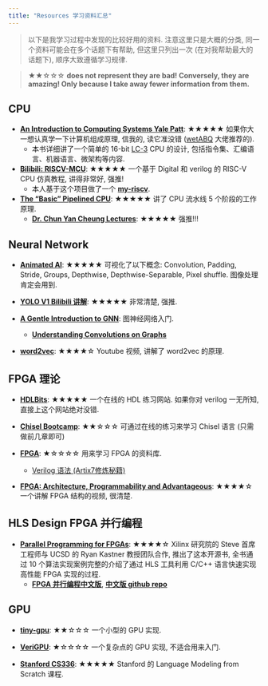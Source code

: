 ```yaml
---
title: "Resources 学习资料汇总"
---
```


> 以下是我学习过程中发现的比较好用的资料. 注意这里只是大概的分类, 同一个资料可能会在多个话题下有帮助, 但这里只列出一次 (在对我帮助最大的话题下), 顺序大致遵循学习规律.

> ★★☆☆☆ **does not represent they are bad! Conversely, they are amazing! Only because I take away fewer information from them.**

<!-- Copy this: ★★★★★☆☆☆☆☆ -->

## CPU

- [**An Introduction to Computing Systems Yale Patt**](https://icourse.club/uploads/files/96a2b94d4be48285f2605d843a1e6db37da9a944.pdf): ★★★★★ 如果你大一想认真学一下计算机组成原理, 信我的, 读它准没错 ([wetABQ](https://sdl.moe) 大佬推荐的).
    - 本书详细讲了一个简单的 16-bit [LC-3](https://en.wikipedia.org/wiki/Little_Computer_3) CPU 的设计, 包括指令集、汇编语言、机器语言、微架构等内容. 

- [**Bilibili: RISCV-MCU**](https://www.bilibili.com/video/BV1QXnoexEi5?spm_id_from=333.788.videopod.sections&vd_source=42579e22289b6144ba0b2bdcf99834e3): ★★★★★ 一个基于 Digital 和 verilog 的 RISC-V CPU 仿真教程, 讲得非常好, 强推!
    - 本人基于这个项目做了一个 [**my-riscv**](https://github.com/Marcobisky/my-riscv).

- [**The "Basic" Pipelined CPU**](https://www.cs.emory.edu/~cheung/Courses/355/Syllabus/7-pipeline/basic.html): ★★★★★ 讲了 CPU 流水线 5 个阶段的工作原理.
    - [**Dr. Chun Yan Cheung Lectures**](https://www.cs.emory.edu/~cheung/Courses/): ★★★★★ 强推!!!

## Neural Network

- [**Animated AI**](https://animatedai.github.io): ★★★★★ 可视化了以下概念: Convolution, Padding, Stride, 
Groups, Depthwise, Depthwise-Separable, Pixel shuffle. 图像处理肯定会用到.

- [**YOLO V1 Bilibili 讲解**](https://www.bilibili.com/video/BV1gKwAeWEo4?spm_id_from=333.788.videopod.episodes&vd_source=42579e22289b6144ba0b2bdcf99834e3): ★★★★★ 非常清楚, 强推.

- [**A Gentle Introduction to GNN**](https://distill.pub/2021/gnn-intro/): 图神经网络入门.
    - [**Understanding Convolutions on Graphs**](https://distill.pub/2021/understanding-gnns/)

- [**word2vec**](https://www.youtube.com/watch?v=viZrOnJclY0): ★★★★☆ Youtube 视频, 讲解了 word2vec 的原理.

## FPGA 理论

- [**HDLBits**](https://hdlbits.01xz.net/wiki/Main_Page): ★★★★★ 一个在线的 HDL 练习网站. 如果你对 verilog 一无所知, 直接上这个网站绝对没错.

- [**Chisel Bootcamp**](https://mybinder.org/): ★★☆☆☆ 可通过在线的练习来学习 Chisel 语言 (只需做前几章即可)

- [**FPGA**](https://github.com/LeiWang1999/FPGA?tab=readme-ov-file): ★☆☆☆☆ 用来学习 FPGA 的资料库.
    - [Verilog 语法 (Artix7修炼秘籍)](https://leiblog.wang/static/FPGA/books/00《Artix7修炼秘籍》-MIA701第一季.pdf)

- [**FPGA: Architecture, Programmability and Advantageous**](https://www.youtube.com/watch?v=ahws--oNpBc&list=PLXHMvqUANAFOviU0J8HSp0E91lLJInzX1&index=1): ★★★★☆ 一个讲解 FPGA 结构的视频, 很清楚.

## HLS Design FPGA 并行编程

- [**Parallel Programming for FPGAs**](https://kastner.ucsd.edu/hlsbook/): ★★★★☆ Xilinx 研究院的 Steve 首席工程师与 UCSD 的 Ryan Kastner 教授团队合作, 推出了这本开源书, 全书通过 10 个算法实现案例完整的介绍了通过 HLS 工具利用 C/C++ 语言快速实现高性能 FPGA 实现的过程.
    - [**FPGA 并行编程中文版**](https://xupsh.github.io/pp4fpgas-cn/01-Introduction.html), [**中文版 github repo**](https://github.com/xupsh/pp4fpgas-cn?tab=readme-ov-file)


## GPU

- [**tiny-gpu**](https://github.com/adam-maj/tiny-gpu): ★★☆☆☆ 一个小型的 GPU 实现.

- [**VeriGPU**](https://github.com/hughperkins/VeriGPU): ★☆☆☆☆ 一个复杂点的 GPU 实现, 不适合用来入门.

- [**Stanford CS336**](https://www.youtube.com/watch?v=6OBtO9niT00&list=PLoROMvodv4rOY23Y0BoGoBGgQ1zmU_MT_&index=5): ★★★★★ Stanford 的 Language Modeling from Scratch 课程.
